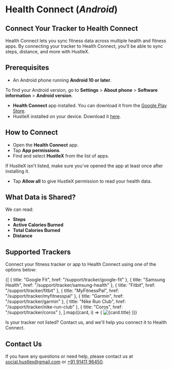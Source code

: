 
# Health Connect (*Android*)

## Connect Your Tracker to Health Connect

Health Connect lets you sync fitness data across multiple health and fitness apps. By connecting your tracker to Health Connect, you'll be able to sync steps, distance, and more with HustleX.

## Prerequisites

- An Android phone running **Android 10 or later**.

<Note>To find your Android version, go to **Settings** > **About phone** > **Software information** > **Android
	version**.</Note>

- **Health Connect** app installed. You can download it from the [Google Play Store](https://play.google.com/store/apps/details?id=com.google.android.apps.healthdata).
- HustleX installed on your device. Download it [here](https://hustlex.club/download).

## How to Connect

- Open the **Health Connect** app.
- Tap **App permissions**.
- Find and select **HustleX** from the list of apps.

<Note>If HustleX isn't listed, make sure you've opened the app at least once after installing it.</Note>

- Tap **Allow all** to give HustleX permission to read your health data.

## What Data is Shared?

We can read:

- **Steps**
- **Active Calories Burned**
- **Total Calories Burned**
- **Distance**

## Supported Trackers

Connect your fitness tracker or app to Health Connect using one of the options below:

<div className="grid gap-4 mt-8 grid-cols-1 sm:grid-cols-2 md:grid-cols-3 lg:grid-cols-4">
	{[
		{ title: "Google Fit", href: "/support/tracker/google-fit" },
		{ title: "Samsung Health", href: "/support/tracker/samsung-health" },
		{ title: "Fitbit", href: "/support/tracker/fitbit" },
		{ title: "MyFitnessPal", href: "/support/tracker/myfitnesspal" },
		{ title: "Garmin", href: "/support/tracker/garmin" },
		{ title: "Nike Run Club", href: "/support/tracker/nike-run-club" },
		{ title: "Coros", href: "/support/tracker/coros" },
	].map((card, i) => (
		<Card
			key={i}
			title={card.title}
			href={card.href}
			className="h-full relative flex flex-col-reverse justify-between"
		>
			<Image
				src={`/tracker/${card.href.split("/").pop()}.png`}
				alt={card.title}
				className="absolute inset-0 w-full h-full object-cover opacity-50"
				fill
			/>
		</Card>
	))}
</div>

<Note>Is your tracker not listed? Contact us, and we'll help you connect it to Health Connect.</Note>

## Contact Us

If you have any questions or need help, please contact us at [social.hustlex@gmail.com](mailto:social.hustlex@gmail.com)
or [+91 91411 96450](tel:+919141196450).
